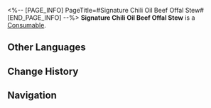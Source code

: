 <%-- [PAGE_INFO]
PageTitle=#Signature Chili Oil Beef Offal Stew#
[END_PAGE_INFO] --%>
{{Item Infobox
|id          = 408605
|image       = Item Signature Chili Oil Beef Offal Stew.png
|type        = Consumable
|invCategory = Consumables
|rarity      = 3
|effect      = When used, instantly recovers 4 Technique Points for the team.
|description = Made with yellow boulder beef chunks and offal together with redcloud chili sauce. The chef who invented this dish is very skilled in martial arts.
|source1     = [[Delicacy Pavilion]]
}}
{{Description|''"There was a poem from the Primeval Imperium days that went: 'Looking upon the bullfight from a distance, the shadow of the hair bun mixed with the clouds.' This is the origin of 'beef offal.'"''<br />''"You could do with less marketing mumbo jumbo when recounting history."''}}
'''Signature Chili Oil Beef Offal Stew''' is a [[Consumable]].

==Other Languages==
{{Other Languages
|en   = Signature Chili Oil Beef Offal Stew
|zhs  = 招牌红油乱斩牛杂
|zht  = 招牌紅油亂斬牛雜
|ja   = 特製・牛もつ乱切りのラー油和え
|ko   = 대표 메뉴 고추기름 난도질 소내장탕
|es   = Salteado de tripas de ternera en aceite picante de la casa
|fr   = Ragoût d'abats de bœuf à la sauce épicée signature
|ru   = Фирменные говяжьи потрошки в остром соусе
|th   = Signature Chili Oil Beef Offal Stew
|vi   = Nội Tạng Bò Dầu Ớt Đặc Sản
|de   = Original Rinderinnereien-Eintopf mit Chiliöl
|id   = Signature Chili Oil Beef Offal Stew
|pt   = Cozido de Carne e Miúdos com Óleo de Pimenta Clássico
}}

==Change History==
{{Change History|2.0}}

==Navigation==
{{Consumable Navbox}}
